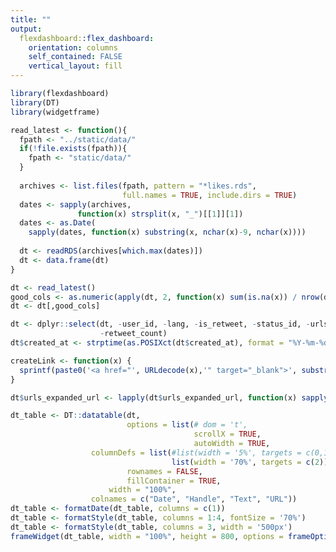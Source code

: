 ```yaml
---
title: ""
output: 
  flexdashboard::flex_dashboard:
    orientation: columns
    self_contained: FALSE
    vertical_layout: fill
---
```


```r
library(flexdashboard)
library(DT)
library(widgetframe)
```


```r
read_latest <- function(){
  fpath <- "../static/data/"
  if(!file.exists(fpath)){
    fpath <- "static/data/"
  }
  
  archives <- list.files(fpath, pattern = "*likes.rds", 
                         full.names = TRUE, include.dirs = TRUE)
  dates <- sapply(archives, 
               function(x) strsplit(x, "_")[[1]][1])
  dates <- as.Date(
    sapply(dates, function(x) substring(x, nchar(x)-9, nchar(x))))
    
  dt <- readRDS(archives[which.max(dates)])
  dt <- data.frame(dt)
}

dt <- read_latest()
good_cols <- as.numeric(apply(dt, 2, function(x) sum(is.na(x)) / nrow(dt))) < 0.2
dt <- dt[,good_cols]

dt <- dplyr::select(dt, -user_id, -lang, -is_retweet, -status_id, -urls_url, -urls_t.co, -geo_coords, -coords_coords, -source, -bbox_coords, -favorite_count,
                    -retweet_count)
dt$created_at <- strptime(as.POSIXct(dt$created_at), format = "%Y-%m-%d")

createLink <- function(x) {
  sprintf(paste0('<a href="', URLdecode(x),'" target="_blank">', substr(x, 1, 25) ,'</a>'))
}

dt$urls_expanded_url <- lapply(dt$urls_expanded_url, function(x) sapply(x, createLink))

dt_table <- DT::datatable(dt, 
                          options = list(# dom = 't',
                                         scrollX = TRUE,
                                         autoWidth = TRUE,
                  columnDefs = list(#list(width = '5%', targets = c(0,1,3)), 
                                    list(width = '70%', targets = c(2)))), 
                          rownames = FALSE,
                          fillContainer = TRUE,
                      width = "100%", 
                  colnames = c("Date", "Handle", "Text", "URL"))
dt_table <- formatDate(dt_table, columns = c(1))
dt_table <- formatStyle(dt_table, columns = 1:4, fontSize = '70%')
dt_table <- formatStyle(dt_table, columns = 3, width = '500px')
frameWidget(dt_table, width = "100%", height = 800, options = frameOptions(allowfullscreen = TRUE))

```

